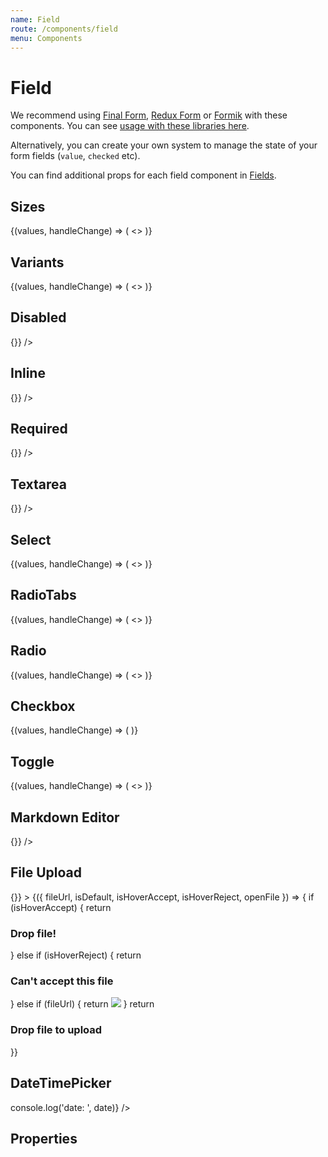 ```yaml
---
name: Field
route: /components/field
menu: Components
---
```




# Field

We recommend using [Final Form](https://github.com/final-form/react-final-form), [Redux Form](https://github.com/erikras/redux-form) or [Formik](https://github.com/jaredpalmer/formik) with these components. You can see [usage with these libraries here](/usage-final-form).

Alternatively, you can create your own system to manage the state of your form fields (`value`, `checked` etc).

You can find additional props for each field component in [Fields](/fields/file-upload).

## Sizes

<Playground>
  <DoczForm initialValues={{ small: 'I am small' }}>
    {(values, handleChange) => (
      <>
        <Field
          name="small"
          placeholder="Placeholder"
          component={InputText}
          label="I'm a small sized field"
          onChange={handleChange}
          value={values.small}
          size="sm"
        />
        <Field
          name="medium"
          placeholder="Placeholder"
          component={InputText}
          label="I'm a medium sized field"
          onChange={handleChange}
          value={values.medium}
          size="md"
        />
        <Field
          name="large"
          placeholder="Placeholder"
          component={InputText}
          label="I'm a large sized field which is my default size"
          value={values.large}
          onChange={handleChange}
        />
      </>
    )}
  </DoczForm>
</Playground>

## Variants

<Playground>
  <DoczForm initialValues={{ random: 'Test' }}>
    {(values, handleChange) => (
      <>
        <Field
          name="random"
          placeholder="Placeholder"
          component={InputText}
          label="Label"
          hint="A hint"
          value={values.random}
          onChange={handleChange}
        />
        <Field
          name="warning"
          placeholder="Placeholder"
          component={InputText}
          label="Label"
          warning="A warning"
          value={values.warning}
          onChange={handleChange}
        />
        <Field
          name="error"
          placeholder="Placeholder"
          component={InputText}
          label="Label"
          error="An error"
          value={values.error}
          onChange={handleChange}
        />
      </>
    )}
  </DoczForm>
</Playground>

## Disabled

<Playground>
  <Field
    name="random-three"
    placeholder="Placeholder"
    component={InputText}
    label="Label"
    disabled
    onChange={() => {}}
  />
</Playground>

## Inline

<Playground>
  <Field
    name="random-four"
    flexDirection="row"
    placeholder="Placeholder"
    component={InputText}
    label="Label"
    required
    onChange={() => {}}
  />
</Playground>

## Required

<Playground>
  <Field
    name="random-five"
    placeholder="Placeholder"
    component={InputText}
    label="Label"
    required
    onChange={() => {}}
  />
</Playground>

## Textarea

<Playground>
  <Field
    name="random-zero"
    placeholder="Placeholder"
    component={InputTextarea}
    label="Label"
    onChange={() => {}}
  />
</Playground>

## Select

<Playground>
  <DoczForm initialValues={{ cakes: { label: 'Pumpkin', value: 'pumpkin' } }}>
    {(values, handleChange) => (
      <>
        <Field
          name="cakes"
          placeholder="Placeholder"
          component={Select}
          label="Label"
          options={[
            { value: 'carrot', label: 'Carrot' },
            { value: 'madeleine', label: 'Madeleine (made with farm-fresh eggs' },
            { value: 'pumpkin', label: 'Pumpkin' }
          ]}
          value={values.cakes}
          onChange={handleChange}
        />
      </>
    )}
  </DoczForm>
</Playground>

## RadioTabs

<Playground>
  <DoczForm initialValues={{ cakes: 'madeleine', fish: 'mackerel' }}>
    {(values, handleChange) => (
      <>
        <RadioGroup label="Label for input radios" required>
          <Field
            name="cakes"
            component={RadioTab}
            value="carrot"
            label="Carrot"
            checked={values.cakes === 'carrot'}
            onChange={handleChange}
          />
          <Field
            name="cakes"
            component={RadioTab}
            value="madeleine"
            label="Madeleine (made with farm-fresh eggs"
            checked={values.cakes === 'madeleine'}
            onChange={handleChange}
          />
          <Field
            name="cakes"
            component={RadioTab}
            value="pumpkin"
            label="Pumpkin"
            checked={values.cakes === 'pumpkin'}
            onChange={handleChange}
          />
        </RadioGroup>
        <RadioGroup label="Label for input radios" flexDirection="column" width={1 / 3} required>
          <Field
            name="fish"
            component={RadioTab}
            value="mackerel"
            label="Mackerel"
            checked={values.fish === 'mackerel'}
            onChange={handleChange}
          />
          <Field
            name="fish"
            component={RadioTab}
            value="sardine"
            label="Sardine"
            checked={values.fish === 'sardine'}
            onChange={handleChange}
          />
          <Field
            name="fish"
            component={RadioTab}
            value="salmon"
            label="Salmon"
            checked={values.fish === 'salmon'}
            onChange={handleChange}
          />
        </RadioGroup>
      </>
    )}
  </DoczForm>
</Playground>

## Radio

<Playground>
  <DoczForm initialValues={{ sauces: 'ketchup' }}>
    {(values, handleChange) => (
      <>
        <RadioGroup label="Your favorite sauce">
          <Field
            name="sauces"
            component={InputRadio}
            value="mayonnaise"
            label="Mayonnaise"
            checked={values.sauces === 'mayonnaise'}
            onChange={handleChange}
          />
          <Field
            name="sauces"
            component={InputRadio}
            value="ketchup"
            label="Ketchup"
            checked={values.sauces === 'ketchup'}
            onChange={handleChange}
          />
          <Field
            name="sauces"
            component={InputRadio}
            value="barbecue"
            label="Barbecue"
            checked={values.sauces === 'barbecue'}
            onChange={handleChange}
          />
        </RadioGroup>
      </>
    )}
  </DoczForm>
</Playground>

## Checkbox

<Playground>
  <DoczForm initialValues={{ vue: true }}>
    {(values, handleChange) => (
      <FieldGroup label="Check the frameworks you have already worked with">
        <Field
          component={InputCheckbox}
          name="react"
          label="React"
          checked={!!values.react}
          onChange={handleChange}
        />
        <Field
          component={InputCheckbox}
          name="angular"
          label="Angular"
          checked={!!values.angular}
          onChange={handleChange}
        />
        <Field
          component={InputCheckbox}
          name="vue"
          label="Vue"
          checked={!!values.vue}
          onChange={handleChange}
        />
      </FieldGroup>
    )}
  </DoczForm>
</Playground>

## Toggle

<Playground>
  <DoczForm initialValues={{ swatch: true }}>
    {(values, handleChange) => (
      <>
        <Field
          name="switch"
          component={Toggle}
          label="Switch example"
          checked={!!values.switch}
          onChange={handleChange}
        />
        <Field
          name="swatch"
          component={Toggle}
          label="Disabled switch example"
          disabled
          checked={!!values.swatch}
          onChange={handleChange}
        />
      </>
    )}
  </DoczForm>
</Playground>

## Markdown Editor

<Playground>
  <Field
    name="markdown"
    component={MarkdownEditor}
    value="Something happening"
    placeholder="Placeholder"
    label="Markdown editor example"
    onChange={() => {}}
  />
</Playground>

## File Upload

<Playground>
  <Field
    name="random-fifteen"
    component={FileUpload}
    label="File upload example"
    onChange={() => {}}
  >
    {({ fileUrl, isDefault, isHoverAccept, isHoverReject, openFile }) => {
      if (isHoverAccept) {
        return <h3>Drop file!</h3>
      } else if (isHoverReject) {
        return <h3>Can't accept this file</h3>
      } else if (fileUrl) {
        return <img style={{ maxWidth: '100%', maxHeight: '100%' }} src={fileUrl} />
      }
      return <h3>Drop file to upload</h3>
    }}
  </Field>
</Playground>

## DateTimePicker

<Playground>
  <Field
    name="random-sixteen"
    component={DateTimePicker}
    value={Date.now() - 18 * 365 * 24 * 3600 * 1000}
    label="Tell us your birth date and time (if you remember it)"
    onChange={date => console.log('date: ', date)}
  />
</Playground>

## Properties

<Props of={Field} />
